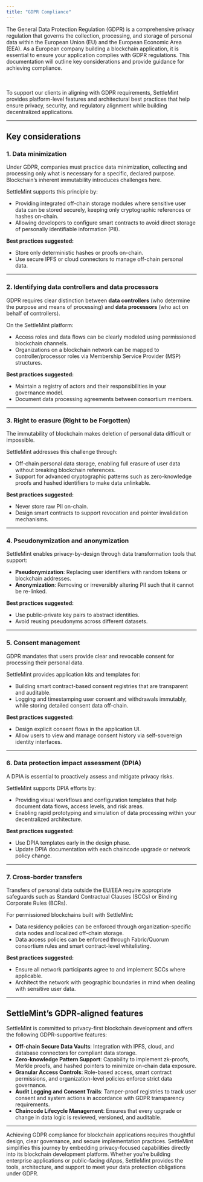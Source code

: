 ```yaml
---
title: "GDPR Compliance"
---
```


The General Data Protection Regulation (GDPR) is a comprehensive privacy
regulation that governs the collection, processing, and storage of personal data
within the European Union (EU) and the European Economic Area (EEA). As a
European company building a blockchain application, it is essential to ensure
your application complies with GDPR regulations. This documentation will outline
key considerations and provide guidance for achieving compliance.

<br></br>
To support our clients in aligning with GDPR requirements, SettleMint provides
platform-level features and architectural best practices that help ensure
privacy, security, and regulatory alignment while building decentralized
applications.

---

## Key considerations

### 1. Data minimization

Under GDPR, companies must practice data minimization, collecting and processing
only what is necessary for a specific, declared purpose. Blockchain’s inherent
immutability introduces challenges here.

SettleMint supports this principle by:

- Providing integrated off-chain storage modules where sensitive user data can
  be stored securely, keeping only cryptographic references or hashes on-chain.
- Allowing developers to configure smart contracts to avoid direct storage of
  personally identifiable information (PII).

**Best practices suggested:**

- Store only deterministic hashes or proofs on-chain.
- Use secure IPFS or cloud connectors to manage off-chain personal data.

---

### 2. Identifying data controllers and data processors

GDPR requires clear distinction between **data controllers** (who determine the
purpose and means of processing) and **data processors** (who act on behalf of
controllers).

On the SettleMint platform:

- Access roles and data flows can be clearly modeled using permissioned
  blockchain channels.
- Organizations on a blockchain network can be mapped to controller/processor
  roles via Membership Service Provider (MSP) structures.

**Best practices suggested:**

- Maintain a registry of actors and their responsibilities in your governance
  model.
- Document data processing agreements between consortium members.

---

### 3. Right to erasure (Right to be Forgotten)

The immutability of blockchain makes deletion of personal data difficult or
impossible.

SettleMint addresses this challenge through:

- Off-chain personal data storage, enabling full erasure of user data without
  breaking blockchain references.
- Support for advanced cryptographic patterns such as zero-knowledge proofs and
  hashed identifiers to make data unlinkable.

**Best practices suggested:**

- Never store raw PII on-chain.
- Design smart contracts to support revocation and pointer invalidation
  mechanisms.

---

### 4. Pseudonymization and anonymization

SettleMint enables privacy-by-design through data transformation tools that
support:

- **Pseudonymization**: Replacing user identifiers with random tokens or
  blockchain addresses.
- **Anonymization**: Removing or irreversibly altering PII such that it cannot
  be re-linked.

**Best practices suggested:**

- Use public-private key pairs to abstract identities.
- Avoid reusing pseudonyms across different datasets.

---

### 5. Consent management

GDPR mandates that users provide clear and revocable consent for processing
their personal data.

SettleMint provides application kits and templates for:

- Building smart contract-based consent registries that are transparent and
  auditable.
- Logging and timestamping user consent and withdrawals immutably, while storing
  detailed consent data off-chain.

**Best practices suggested:**

- Design explicit consent flows in the application UI.
- Allow users to view and manage consent history via self-sovereign identity
  interfaces.

---

### 6. Data protection impact assessment (DPIA)

A DPIA is essential to proactively assess and mitigate privacy risks.

SettleMint supports DPIA efforts by:

- Providing visual workflows and configuration templates that help document data
  flows, access levels, and risk areas.
- Enabling rapid prototyping and simulation of data processing within your
  decentralized architecture.

**Best practices suggested:**

- Use DPIA templates early in the design phase.
- Update DPIA documentation with each chaincode upgrade or network policy
  change.

---

### 7. Cross-border transfers

Transfers of personal data outside the EU/EEA require appropriate safeguards
such as Standard Contractual Clauses (SCCs) or Binding Corporate Rules (BCRs).

For permissioned blockchains built with SettleMint:

- Data residency policies can be enforced through organization-specific data
  nodes and localized off-chain storage.
- Data access policies can be enforced through Fabric/Quorum consortium rules
  and smart contract-level whitelisting.

**Best practices suggested:**

- Ensure all network participants agree to and implement SCCs where applicable.
- Architect the network with geographic boundaries in mind when dealing with
  sensitive user data.

---

## SettleMint’s GDPR-aligned features

SettleMint is committed to privacy-first blockchain development and offers the
following GDPR-supportive features:

- **Off-chain Secure Data Vaults**: Integration with IPFS, cloud, and database
  connectors for compliant data storage.
- **Zero-knowledge Pattern Support**: Capability to implement zk-proofs, Merkle
  proofs, and hashed pointers to minimize on-chain data exposure.
- **Granular Access Controls**: Role-based access, smart contract permissions,
  and organization-level policies enforce strict data governance.
- **Audit Logging and Consent Trails**: Tamper-proof registries to track user
  consent and system actions in accordance with GDPR transparency requirements.
- **Chaincode Lifecycle Management**: Ensures that every upgrade or change in
  data logic is reviewed, versioned, and auditable.

---

Achieving GDPR compliance for blockchain applications requires thoughtful
design, clear governance, and secure implementation practices. SettleMint
simplifies this journey by embedding privacy-focused capabilities directly into
its blockchain development platform. Whether you're building enterprise
applications or public-facing dApps, SettleMint provides the tools,
architecture, and support to meet your data protection obligations under GDPR.
